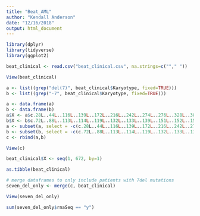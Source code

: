 ```yaml
---
title: "Beat_AML"
author: "Kendall Anderson"
date: "12/16/2018"
output: html_document
---
```


```r
library(dplyr)
library(tidyverse)
library(ggplot2)
```

```r
beat_clinical <- read.csv("beat_clinical.csv", na.strings=c(""," "))
```

```r
View(beat_clinical)
```

```r
a <- list((grep("del(7)", beat_clinical$Karyotype, fixed=TRUE)))
b <- list((grep("-7", beat_clinical$Karyotype, fixed=TRUE)))
```

```r
a <- data.frame(a)
b <- data.frame(b)
a$X <- a$c.28L..44L..116L..139L..172L..216L..242L..274L..276L..328L..383L..
b$X <- b$c.72L..88L..113L..114L..119L..132L..133L..139L..151L..152L..158L..
a <- subset(a, select = -c(c.28L..44L..116L..139L..172L..216L..242L..274L..276L..328L..383L..))
b <- subset(b, select = -c(c.72L..88L..113L..114L..119L..132L..133L..139L..151L..152L..158L..))
c <- rbind(a,b)
```

```r
View(c)
```

```r
beat_clinical$X <- seq(1, 672, by=1)
```

```r
as.tibble(beat_clinical)
```

```r
# merge dataframes to only include patients with 7del mutations
seven_del_only <- merge(c, beat_clinical)
```

```r
View(seven_del_only)
```

```r
sum(seven_del_only$rnaSeq == "y")
```

